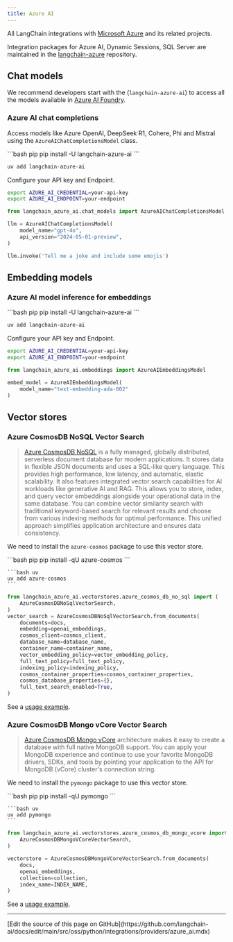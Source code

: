 ```yaml
---
title: Azure AI
---
```


All LangChain integrations with [Microsoft Azure](https://azure.microsoft.com/) and its related projects.

Integration packages for Azure AI, Dynamic Sessions, SQL Server are maintained in
the [langchain-azure](https://github.com/langchain-ai/langchain-azure) repository.

## Chat models

We recommend developers start with the (`langchain-azure-ai`) to access all the models available in [Azure AI Foundry](https://learn.microsoft.com/en-us/azure/ai-studio/how-to/model-catalog-overview).

### Azure AI chat completions

Access models like Azure OpenAI, DeepSeek R1, Cohere, Phi and Mistral using the `AzureAIChatCompletionsModel` class.

<CodeGroup>
```bash pip
pip install -U langchain-azure-ai
```

```bash uv
uv add langchain-azure-ai
```
</CodeGroup>

Configure your API key and Endpoint.

```bash
export AZURE_AI_CREDENTIAL=your-api-key
export AZURE_AI_ENDPOINT=your-endpoint
```

```python
from langchain_azure_ai.chat_models import AzureAIChatCompletionsModel

llm = AzureAIChatCompletionsModel(
    model_name="gpt-4o",
    api_version="2024-05-01-preview",
)

llm.invoke('Tell me a joke and include some emojis')
```

## Embedding models

### Azure AI model inference for embeddings

<CodeGroup>
```bash pip
pip install -U langchain-azure-ai
```

```bash uv
uv add langchain-azure-ai
```
</CodeGroup>

Configure your API key and Endpoint.

```bash
export AZURE_AI_CREDENTIAL=your-api-key
export AZURE_AI_ENDPOINT=your-endpoint
```

```python
from langchain_azure_ai.embeddings import AzureAIEmbeddingsModel

embed_model = AzureAIEmbeddingsModel(
    model_name="text-embedding-ada-002"
)
```

## Vector stores

### Azure CosmosDB NoSQL Vector Search

> [Azure CosmosDB NoSQL](https://azure.microsoft.com/en-us/products/cosmos-db/) is a fully managed,
> globally distributed, serverless document database for modern applications. It stores data in flexible
> JSON documents and uses a SQL-like query language. This provides high performance, low latency, and automatic,
> elastic scalability. It also features integrated vector search capabilities for AI workloads
> like generative AI and RAG. This allows you to store, index, and query vector embeddings alongside
> your operational data in the same database. You can combine vector similarity search with traditional
> keyword-based search for relevant results and choose from various indexing methods for optimal performance.
> This unified approach simplifies application architecture and ensures data consistency.

We need to install the `azure-cosmos` package to use this vector store.

<CodeGroup>
    ```bash pip
    pip install -qU azure-cosmos
    ```

    ```bash uv
    uv add azure-cosmos
    ```
</CodeGroup>

```python
from langchain_azure_ai.vectorstores.azure_cosmos_db_no_sql import (
    AzureCosmosDBNoSqlVectorSearch,
)
vector_search = AzureCosmosDBNoSqlVectorSearch.from_documents(
    documents=docs,
    embedding=openai_embeddings,
    cosmos_client=cosmos_client,
    database_name=database_name,
    container_name=container_name,
    vector_embedding_policy=vector_embedding_policy,
    full_text_policy=full_text_policy,
    indexing_policy=indexing_policy,
    cosmos_container_properties=cosmos_container_properties,
    cosmos_database_properties={},
    full_text_search_enabled=True,
)
```

See a [usage example](/oss/python/integrations/vectorstores/azure_cosmos_db_no_sql).


### Azure CosmosDB Mongo vCore Vector Search

> [Azure CosmosDB Mongo vCore](https://learn.microsoft.com/en-us/azure/cosmos-db/mongodb/vcore/) architecture makes
it easy to create a database with full native MongoDB support. You can apply your MongoDB experience and continue
to use your favorite MongoDB drivers, SDKs, and tools by pointing your application to the API for MongoDB (vCore)
cluster's connection string.

We need to install the `pymongo` package to use this vector store.

<CodeGroup>
    ```bash pip
    pip install -qU pymongo
    ```

    ```bash uv
    uv add pymongo
    ```
</CodeGroup>

```python
from langchain_azure_ai.vectorstores.azure_cosmos_db_mongo_vcore import (
    AzureCosmosDBMongoVCoreVectorSearch,
)

vectorstore = AzureCosmosDBMongoVCoreVectorSearch.from_documents(
    docs,
    openai_embeddings,
    collection=collection,
    index_name=INDEX_NAME,
)
```

See a [usage example](/oss/python/integrations/vectorstores/azure_cosmos_db_mongo_vcore).

---

<Callout icon="pen-to-square" iconType="regular">
  [Edit the source of this page on GitHub](https://github.com/langchain-ai/docs/edit/main/src/oss/python/integrations/providers/azure_ai.mdx)
</Callout>
